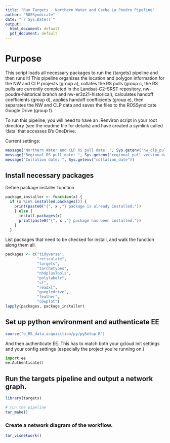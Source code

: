 ```yaml
---
title: "Run Targets - Northern Water and Cache La Poudre Pipeline"
author: "ROSSyndicate"
date: "`r Sys.Date()`"
output:
  html_document: default
  pdf_document: default
---
```


# Purpose

This script loads all necessary packages to run the {targets} pipeline and then
runs it! This pipeline organizes the location and polygon information for the NW
and CLP projects (group a), collates the RS pulls (group c, the RS pulls are 
currently completed in the Landsat-C2-SRST repository, nw-poudre-historical 
branch and nw-er3z21-historical), calculates handoff coefficients (group d),
applies handoff coefficients (group e), then separates the NW and CLP data and 
saves the files to the ROSSyndicate Google Drive (group f).

To run this pipeline, you will need to have an .Renviron script in your root 
directory (see the readme file for details) and have created a symlink called 'data' 
that accesses B's OneDrive. 

Current settings:
```r
message("Northern Water and CLP RS pull date: ", Sys.getenv("nw_clp_pull_version_date"))
message("Regional RS pull date: ", Sys.getenv("regional_pull_version_date"))
message("Collation date: ", Sys.getenv("collation_date"))
```

## Install necessary packages

Define package installer function

```r
package_installer <- function(x) {
  if (x %in% installed.packages()) {
    print(paste0("{", x ,"} package is already installed."))
    } else {
      install.packages(x)
      print(paste0("{", x ,"} package has been installed."))
    }
  }
```

List packages that need to be checked for install, and walk the function along them all.

```r
packages <- c("tidyverse",
              "reticulate",
              "targets",
              "tarchetypes",
              "nhdplusTools",
              "polylabelr",
              "sf",
              "readxl",
              "googledrive",
              "feather",
              "cowplot")
lapply(packages, package_installer)
```

## Set up python environment and authenticate EE

```r
source("b_RS_data_acquisition/py/pySetup.R")
```

And then authenticate EE. This has to match both your gcloud init settings and your
config settings (especially the project you're running on.)

```python
import ee
ee.Authenticate()
```


## Run the targets pipeline and output a network graph.

```r
library(targets)

# run the pipeline
tar_make()

```

### Create a network diagram of the workflow.

```r
tar_visnetwork()
```
